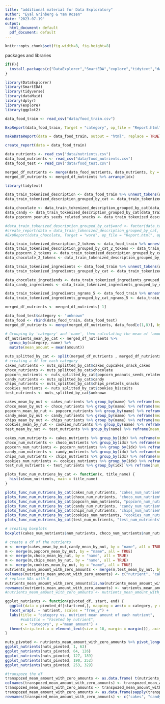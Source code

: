 ```yaml
---
title: "additional material for Data Exploratory"
author: "Eyal Grinberg & Yam Rozen"
date: "2023-07-19"
output:
  html_document: default
  pdf_document: default
---
```

```r
knitr::opts_chunk$set(fig.width=8, fig.height=8)
```

packages and libraries

```r
if(F){
  install.packages(c("DataExplorer","SmartEDA","explore","tidytext","dataMaid", "explore"))
}
```

```r
library(DataExplorer)
library(SmartEDA)
library(tidyverse)
library(dataMaid)
library(dplyr)
library(explore)
library(ggplot2)
```

```r
data_food_train <- read_csv("data/food_train.csv")
```

```r
ExpReport(data_food_train, Target = "category", op_file = "Report.html", op_dir = getwd())
```

```r
makeDataReport(data = data_food_train, output = "html", replace = TRUE)
```

```r
create_report(data = data_food_train)
```

```r
data_nutrients <- read_csv("data/nutrients.csv")
data_food_nutrients <- read_csv("data/food_nutrients.csv")
data_food_test <- read_csv("data/food_test.csv")
```

```r
merged_df_nutrients <- merge(data_food_nutrients, data_nutrients, by = "nutrient_id", all.x = TRUE)
merged_df_nutrients <- merged_df_nutrients %>% arrange(idx)
```

```r
library(tidytext)
```

```r
data_train_tokenized_description <- data_food_train %>% unnest_tokens(word, description) %>% count(category, word, sort = TRUE)
data_train_tokenized_description_grouped_by_cat <- data_train_tokenized_description %>% group_by(category) %>% summarise(word, n)
```

```r
data_chocolate <- data_train_tokenized_description_grouped_by_cat[data_train_tokenized_description_grouped_by_cat$category == "chocolate" , ]
data_candy <- data_train_tokenized_description_grouped_by_cat[data_train_tokenized_description_grouped_by_cat$category == "candy" , ]
data_popcorn_peanuts_seeds_related_snacks <- data_train_tokenized_description_grouped_by_cat[data_train_tokenized_description_grouped_by_cat$category == "popcorn_peanuts_seeds_related_snacks" , ]

#data_train_tokenized_description_grouped_by_cat$word <- factor(data_train_tokenized_description_grouped_by_cat$word)
#create_report(data = data_train_tokenized_description_grouped_by_cat, y = "n")
#ExpReport(data_chocolate, Target = "word", op_file = "Report.html", op_dir = getwd())
```

```r
data_train_tokenized_description_2_tokens <- data_food_train %>% unnest_tokens(bigram, description, token = "ngrams", n = 2) %>% count(category, bigram, sort = TRUE)
data_train_tokenized_description_grouped_by_cat_2_tokens <- data_train_tokenized_description_2_tokens %>% group_by(category) %>% summarise(bigram, n)
data_popcorn_2_tokens <- data_train_tokenized_description_grouped_by_cat_2_tokens[data_train_tokenized_description_grouped_by_cat_2_tokens$category == "popcorn_peanuts_seeds_related_snacks" , ]
data_chocolate_2_tokens <- data_train_tokenized_description_grouped_by_cat_2_tokens[data_train_tokenized_description_grouped_by_cat_2_tokens$category == "chocolate" , ]
```

```r
data_train_tokenized_ingredients <- data_food_train %>% unnest_tokens(word, ingredients) %>% count(category, word, sort = TRUE)
data_train_tokenized_ingredients_grouped_by_cat <- data_train_tokenized_ingredients %>% group_by(category) %>% summarise(word, n)
```

```r
data_chocolate_ingrediends <- data_train_tokenized_ingredients_grouped_by_cat[data_train_tokenized_ingredients_grouped_by_cat$category == "chocolate" , ]
data_candy_ingrediends <- data_train_tokenized_ingredients_grouped_by_cat[data_train_tokenized_ingredients_grouped_by_cat$category == "candy" , ]
```

```r
data_train_tokenized_ingredients_ngrams_5 <- data_food_train %>% unnest_tokens(word, ingredients, token = "ngrams", n = 5) %>% count(category, word, sort = TRUE)
data_train_tokenized_ingredients_grouped_by_cat_ngrams_5 <- data_train_tokenized_ingredients_ngrams_5 %>% group_by(category) %>% summarise(word, n)
```

```r
merged_df_nutrients <- merged_df_nutrients[-1]
```

```r
data_food_test$category <- "unknown"
data_food <- rbind(data_food_train, data_food_test)
merged_df_nutrients <- merge(merged_df_nutrients, data_food[c(1,8)], by = "idx", all.x = TRUE)
```

```r
# Grouping by 'category' and 'name', then calculating the mean of 'amount'
df_nutrients_mean_by_cat <- merged_df_nutrients %>%
  group_by(category, name) %>%
  mutate(mean_amount = mean(amount))
```

```r
nuts_splitted_by_cat <- split(merged_df_nutrients , merged_df_nutrients$category)
# creating a df for each category
cakes_nutrients <- nuts_splitted_by_cat$cakes_cupcakes_snack_cakes
choco_nutrients <- nuts_splitted_by_cat$chocolate
popcorn_nutrients <- nuts_splitted_by_cat$popcorn_peanuts_seeds_related_snacks
candy_nutrients <- nuts_splitted_by_cat$candy
chips_nutrients <- nuts_splitted_by_cat$chips_pretzels_snacks
cookies_nutrients <- nuts_splitted_by_cat$cookies_biscuits
test_nutrients <- nuts_splitted_by_cat$unknown
```

```r
cakes_mean_by_nut <- cakes_nutrients %>% group_by(name) %>% reframe(mean_amount = mean(amount)) 
choco_mean_by_nut <- choco_nutrients %>% group_by(name) %>% reframe(mean_amount = mean(amount))
popcorn_mean_by_nut <- popcorn_nutrients %>% group_by(name) %>% reframe(mean_amount = mean(amount))
candy_mean_by_nut <- candy_nutrients %>% group_by(name) %>% reframe(mean_amount = mean(amount))
chips_mean_by_nut <- chips_nutrients %>% group_by(name) %>% reframe(mean_amount = mean(amount))
cookies_mean_by_nut <- cookies_nutrients %>% group_by(name) %>% reframe(mean_amount = mean(amount))
test_mean_by_nut <- test_nutrients %>% group_by(name) %>% reframe(mean_amount = mean(amount))
```

```r
cakes_num_nutrients <- cakes_nutrients %>% group_by(idx) %>% reframe(num_nutrients = length(name))
choco_num_nutrients <- choco_nutrients %>% group_by(idx) %>% reframe(num_nutrients = length(name))
popcorn_num_nutrients <- popcorn_nutrients %>% group_by(idx) %>% reframe(num_nutrients = length(name))
candy_num_nutrients <- candy_nutrients %>% group_by(idx) %>% reframe(num_nutrients = length(name))
chips_num_nutrients <- chips_nutrients %>% group_by(idx) %>% reframe(num_nutrients = length(name))
cookies_num_nutrients <- cookies_nutrients %>% group_by(idx) %>% reframe(num_nutrients = length(name))
test_num_nutrients <- test_nutrients %>% group_by(idx) %>% reframe(num_nutrients = length(name))
```

```r
plots_func_num_nutriens_by_cat <- function(x, title_name) {
  hist(x$num_nutrients, main = title_name)
}
```

```r
plots_func_num_nutriens_by_cat(cakes_num_nutrients, "cakes_num_nutrients")
plots_func_num_nutriens_by_cat(choco_num_nutrients, "choco_num_nutrients")
plots_func_num_nutriens_by_cat(popcorn_num_nutrients, "popcorn_num_nutrients")
plots_func_num_nutriens_by_cat(candy_num_nutrients, "candy_num_nutrients")
plots_func_num_nutriens_by_cat(chips_num_nutrients, "chips_num_nutrients")
plots_func_num_nutriens_by_cat(cookies_num_nutrients, "cookies_num_nutrients")
plots_func_num_nutriens_by_cat(test_num_nutrients, "test_num_nutrients")
```

```r
# creating boxplots
boxplot(cakes_num_nutrients$num_nutrients, choco_num_nutrients$num_nutrients, popcorn_num_nutrients$num_nutrients, candy_num_nutrients$num_nutrients, chips_num_nutrients$num_nutrients, cookies_num_nutrients$num_nutrients, test_num_nutrients$num_nutrients, main = "boxplot for num nutrients per category", names = c("cakes", "chocolate", "popcorn", "candy", "chips", "cookies", "test"))
```

```r
# create a df of the nutrients 
m <- merge(cakes_mean_by_nut,candy_mean_by_nut, by = "name", all = TRUE)
m <- merge(m,popcorn_mean_by_nut, by = "name", all = TRUE)
m <- merge(m,choco_mean_by_nut, by = "name", all = TRUE)
m <- merge(m,chips_mean_by_nut, by = "name", all = TRUE)
m <- merge(m,cookies_mean_by_nut, by = "name", all = TRUE)
nutrients_mean_amount_with_zero_amounts <- merge(m,test_mean_by_nut, by = "name", all = TRUE) 
colnames(nutrients_mean_amount_with_zero_amounts) <- c("nutrient", "cakes", "candy", "popcorn", "chocolate", "chips", "cookies", "test")
# replace NAs with 0
nutrients_mean_amount_with_zero_amounts[is.na(nutrients_mean_amount_with_zero_amounts)] <- 0  
rownames(nutrients_mean_amount_with_zero_amounts) <- nutrients_mean_amount_with_zero_amounts[,1]
#nutrients_mean_amount_with_zero_amounts <- nutrients_mean_amount_with_zero_amounts[,-1]
```
```r
ggplot_nutrients <- function(pivoted_df, start, end) {
  ggplot(data = pivoted_df[start:end,], mapping = aes(x = category, y = mean_amount, color = category)) + geom_point() +
  facet_wrap(. ~ nutrient, scales = "free_y") +
  labs(title = "category vs. nutrient mean amount of each nutrient",
       #subtitle = "Faceted by nutrient",
       x = "category", y ="mean_amount") + 
  theme(strip.text.x = element_text(size = 10, margin = margin()), axis.text.x.bottom = element_blank(), strip.text.y = element_text(size = 20, margin = margin()))
}
```



```r
nuts_pivoted <- nutrients_mean_amount_with_zero_amounts %>% pivot_longer(!nutrient, names_to = "category", values_to = "mean_amount")
ggplot_nutrients(nuts_pivoted, 1, 63)
ggplot_nutrients(nuts_pivoted, 64, 126)
ggplot_nutrients(nuts_pivoted, 127, 189)
ggplot_nutrients(nuts_pivoted, 190, 252)
ggplot_nutrients(nuts_pivoted, 253, 329)
```


```r
#transpoze the df
transpozed_mean_amount_with_zero_amounts <- as.data.frame( t(nutrients_mean_amount_with_zero_amounts) )
colnames(transpozed_mean_amount_with_zero_amounts) <- transpozed_mean_amount_with_zero_amounts[1,]
transpozed_mean_amount_with_zero_amounts <- transpozed_mean_amount_with_zero_amounts[-1,]
transpozed_mean_amount_with_zero_amounts <- as.data.frame(sapply(transpozed_mean_amount_with_zero_amounts, as.numeric))
rownames(transpozed_mean_amount_with_zero_amounts) <- c("cakes", "candy", "popcorn", "chocolate", "chips", "cookies", "test")
```

